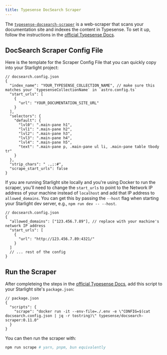 ```yaml
---
title: Typesense DocSearch Scraper
---
```



The <a href='https://github.com/typesense/typesense-docsearch-scraper' target='_blank'> `typesense-docsearch-scraper`</a> is a web-scraper that scans your documentation site and indexes the content in Typesense. To set it up, follow the instructions in the <a href="https://typesense.org/docs/guide/docsearch.html#step-1-set-up-docsearch-scraper" target='_blank'>official Typesense Docs</a>.

## DocSearch Scraper Config File

Here is the template for the Scraper Config File that you can quickly copy into your Starlight project:

```jsonc
// docsearch.config.json
{
  "index_name": "YOUR_TYPESENSE_COLLECTION_NAME", // make sure this matches your `typesenseCollectionName` in `astro.config.ts`
  "start_urls": [
    {
      "url": "YOUR_DOCUMENTATION_SITE_URL"
    }
  ],
  "selectors": {
    "default": {
      "lvl0": ".main-pane h1",
      "lvl1": ".main-pane h2",
      "lvl2": ".main-pane h3",
      "lvl3": ".main-pane h4",
      "lvl4": ".main-pane h5",
      "text": ".main-pane p, .main-pane ul li, .main-pane table tbody tr"
    }
  },
  "strip_chars": " .,;:#",
  "scrape_start_urls": false
}
```

<Aside type="tip">

If you are running Starlight site locally and you're using Docker to run the scraper, you'll need to change the `start_urls` to point to the Network IP address of your machine instead of `localhost` and add that IP address to `allowed_domains`. You can get this by passing the `--host` flag when starting your Starlight dev server, e.g., `npm run dev -- --host`.

```jsonc
// docsearch.config.json
{
  "allowed_domains": ["123.456.7.89"], // replace with your machine's network IP address
  "start_urls": [
    {
      "url": "http://123.456.7.89:4321/"
    }
  ]
  // ... rest of the config
}
```

</Aside>

## Run the Scraper

After completeing the steps in the <a href="https://typesense.org/docs/guide/docsearch.html#run-the-scraper" target='_blank'>official Typesense Docs</a>, add this script to your Starlight site's `package.json`:

```jsonc
// package.json
{
  "scripts": {
    "scrape": "docker run -it --env-file=./.env -e \"CONFIG=$(cat docsearch.config.json | jq -r tostring)\" typesense/docsearch-scraper:0.11.0"
  }
}
```

You can then run the scraper with:

```bash
npm run scrape # yarn, pnpm, bun equivalently
```
